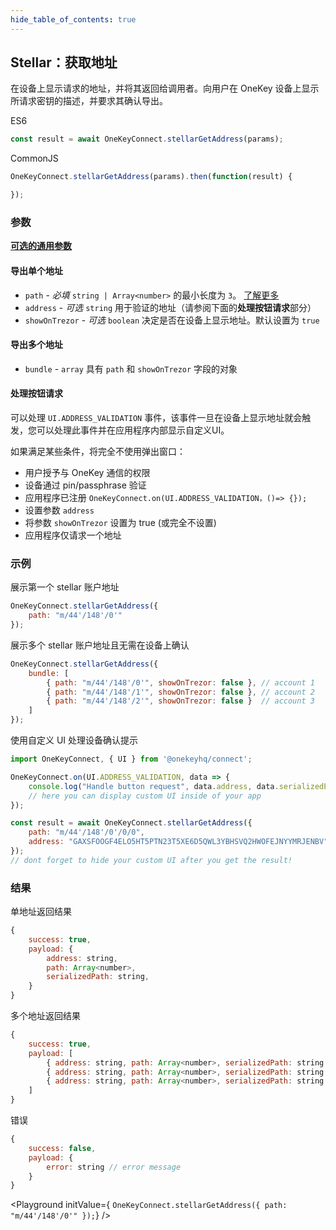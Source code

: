 ```yaml
---
hide_table_of_contents: true
---
```


## Stellar：获取地址

在设备上显示请求的地址，并将其返回给调用者。向用户在 OneKey 设备上显示所请求密钥的描述，并要求其确认导出。

ES6
```javascript
const result = await OneKeyConnect.stellarGetAddress(params);
```

CommonJS
```javascript
OneKeyConnect.stellarGetAddress(params).then(function(result) {

});
```

### 参数
[**可选的通用参数**](./commonParams)

#### 导出单个地址

- `path` - *必填* `string | Array<number>` 的最小长度为 `3`。 [了解更多](./path)
- `address` - *可选* `string` 用于验证的地址（请参阅下面的**处理按钮请求**部分）
- `showOnTrezor` - *可选* `boolean` 决定是否在设备上显示地址。默认设置为 `true`

#### 导出多个地址

- `bundle` - `array` 具有 `path` 和 `showOnTrezor` 字段的对象

#### 处理按钮请求

可以处理 `UI.ADDRESS_VALIDATION` 事件，该事件一旦在设备上显示地址就会触发，您可以处理此事件并在应用程序内部显示自定义UI。

如果满足某些条件，将完全不使用弹出窗口：
- 用户授予与 OneKey 通信的权限
- 设备通过 pin/passphrase 验证
- 应用程序已注册 `OneKeyConnect.on(UI.ADDRESS_VALIDATION，()=> {});`
- 设置参数 `address`
- 将参数 `showOnTrezor` 设置为 true (或完全不设置)
- 应用程序仅请求一个地址


### 示例

展示第一个 stellar 账户地址

```javascript
OneKeyConnect.stellarGetAddress({
    path: "m/44'/148'/0'"
});
```

展示多个 stellar 账户地址且无需在设备上确认

```javascript
OneKeyConnect.stellarGetAddress({
    bundle: [
        { path: "m/44'/148'/0'", showOnTrezor: false }, // account 1
        { path: "m/44'/148'/1'", showOnTrezor: false }, // account 2
        { path: "m/44'/148'/2'", showOnTrezor: false }  // account 3
    ]
});
```

使用自定义 UI 处理设备确认提示
```javascript
import OneKeyConnect, { UI } from '@onekeyhq/connect';

OneKeyConnect.on(UI.ADDRESS_VALIDATION, data => {
    console.log("Handle button request", data.address, data.serializedPath);
    // here you can display custom UI inside of your app
});

const result = await OneKeyConnect.stellarGetAddress({
    path: "m/44'/148'/0'/0/0",
    address: "GAXSFOOGF4ELO5HT5PTN23T5XE6D5QWL3YBHSVQ2HWOFEJNYYMRJENBV",
});
// dont forget to hide your custom UI after you get the result!
```

### 结果

单地址返回结果

```javascript
{
    success: true,
    payload: {
        address: string,
        path: Array<number>,
        serializedPath: string,
    }
}
```

多个地址返回结果
```javascript
{
    success: true,
    payload: [
        { address: string, path: Array<number>, serializedPath: string }, // account 1
        { address: string, path: Array<number>, serializedPath: string }, // account 2
        { address: string, path: Array<number>, serializedPath: string }, // account 3
    ]
}
```

错误
```javascript
{
    success: false,
    payload: {
        error: string // error message
    }
}
```

<Playground
    initValue={
`OneKeyConnect.stellarGetAddress({
    path: "m/44'/148'/0'"
});`}
/>
